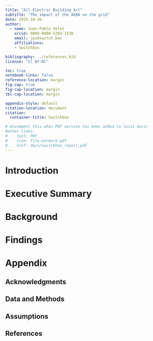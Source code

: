 ```yaml
---
title: "All-Electric Building Act"
subtitle: "The impact of the AEBA on the grid"
date: 2025-10-26
author:
  - name: Juan-Pablo Velez
    orcid: 0009-0000-5203-1536
    email: jpv@switch.box
    affiliations:
    - Switchbox

bibliography: ../references.bib
license: "CC BY-NC"

toc: true
notebook-links: false
reference-location: margin
fig-cap: true
fig-cap-location: margin
tbl-cap-location: margin

appendix-style: default
citation-location: document
citation:
  container-title: Switchbox

# Uncomment this when PDF version has been added to local docs/
#other-links:
#  - text: PDF
#    icon: file-earmark-pdf
#    href: docs/switchbox_report.pdf
---
```


# Introduction

# Executive Summary 

# Background

# Findings 

# Appendix 

## Acknowledgments

## Data and Methods

## Assumptions

## References
